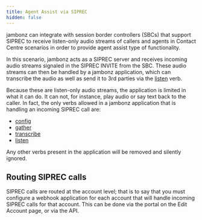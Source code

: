 ```yaml
---
title: Agent Assist via SIPREC
hidden: false
---
```


jambonz can integrate with session border controllers (SBCs) that support SIPREC to receive listen-only audio streams of callers and agents in Contact Centre scenarios in order to provide agent assist type of functionality.

In this scenario, jambonz acts as a SIPREC server and receives incoming audio streams signaled in the SIPREC INVITE from the SBC.  These audio streams can then be handled by a jambonz application, which can transcribe the audio as well as send it to 3rd parties via the [listen](/docs/webhooks/listen) verb.

Because these are listen-only audio streams, the application is limited in what it can do.  It can not, for instance, play audio or say text back to the caller.  In fact, the only verbs allowed in a jambonz application that is handling an incoming SIPREC call are:
- [config](/docs/webhooks/config)
- [gather](/docs/webhooks/gather)
- [transcribe](/docs/webhooks/transcribe)
- [listen](/docs/webhooks/listen)

Any other verbs present in the application will be removed and silently ignored.

## Routing SIPREC calls
SIPREC calls are routed at the account level; that is to say that you must configure a webhook application for each account that will handle incoming SIPREC calls for that account.  This can be done via the portal on the Edit Account page, or via the API.
